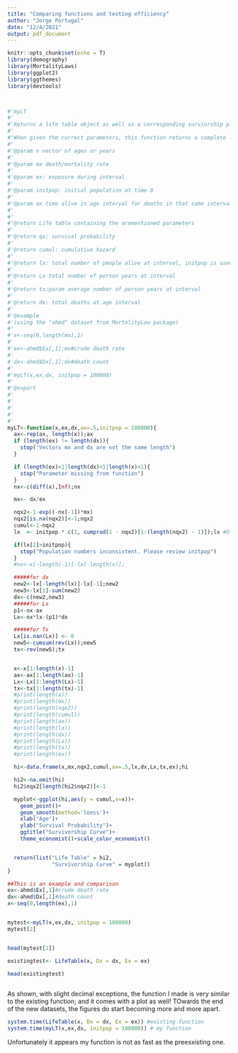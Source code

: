 ```yaml
---
title: "Comparing functions and testing efficiency"
author: "Jorge Portugal"
date: "12/4/2021"
output: pdf_document
---
```


```r
knitr::opts_chunk$set(echo = T)
library(demography)
library(MortalityLaws)
library(ggplot2)
library(ggthemes)
library(devtools)



#'myLT
#'
#'Returns a life table object as well as a corresponding surviorship plot
#'
#'When given the correct parameters, this function returns a complete life table containing:
#'
#'@param x vector of ages or years
#'
#'@param mx death/mortality rate
#'
#'@param ex: exposure during interval
#'
#'@param initpop: initial population at time 0
#'
#'@param ax time alive in age interval for deaths in that same interval (most commonly set to .5)
#'
#'
#'@return Life table containing the arementioned parameters
#'
#'@return qx: survival probability
#'
#'@return cumul: cumulative hazard
#'
#'@return lx: total number of people alive at interval, initpop is used to set the initial population
#'
#'@return Lx total number of person years at interval
#'
#'@return tx:param average number of person years at interval
#'
#'@return dx: total deaths at age interval
#'
#'@example
#'(using the "ahmd" dataset from MortalityLaw package)
#'
#'x<-seq(0,length(mx),1)
#'
#'ex<-ahmd$Ex[,1];mx#crude death rate
#'
#'dx<-ahmd$Dx[,1];dx#death count
#'
#'myLT(x,ex,dx, initpop = 100000)
#'
#'@export
#'
#'
#'
#'
#'
myLT<-function(x,ex,dx,ax=.5,initpop = 100000){
  ax<-rep(ax, length(x));ax
  if (length(ex) != length(dx)){
    stop("Vectors mx and dx are not the same length")
  }

  if (length(ex)<1|length(dx)<1|length(x)<1){
    stop("Parameter missing from function")
  }
  nx<-c(diff(x),Inf);nx

  mx<- dx/ex

  nqx2<-1-exp((-nx[-1])*mx)
  nqx2[is.na(nqx2)]<-1;nqx2
  cumul<-1-nqx2
  lx  <- initpop * c(1, cumprod(1 - nqx2)[1:(length(nqx2) - 1)]);lx #Of the starting number of newborns in the life table, the number living at the beginning of the age interval

  if(lx[2]>initpop){
    stop("Population numbers inconsistent. Please review initpop")
  }
  #nx<-x[-length(-1)]-lx[-length(x)];

  #####for dx
  new2<-lx[-length(lx)]-lx[-1];new2
  new3<-lx[1]-sum(new2)
  dx<-c(new2,new3)
  #####for Lx
  p1<-nx-ax
  Lx<-nx*lx-(p1)*dx

  #####for Tx
  Lx[is.nan(Lx)] <- 0
  new5<-cumsum(rev(Lx));new5
  tx<-rev(new5);tx


  x<-x[1:length(x)-1]
  ax<-ax[1:length(ax)-1]
  Lx<-Lx[1:length(Lx)-1]
  tx<-tx[1:length(tx)-1]
  #print(length(x))
  #print(length(mx))
  #print(length(nqx2))
  #print(length(cumul))
  #print(length(ax))
  #print(length(lx))
  #print(length(dx))
  #print(length(Lx))
  #print(length(tx))
  #print(length(ex))

  hi<-data.frame(x,mx,nqx2,cumul,ax=.5,lx,dx,Lx,tx,ex);hi

  hi2<-na.omit(hi)
  hi2$nqx2[length(hi2$nqx2)]<-1

  myplot<-ggplot(hi,aes(y = cumul,x=x))+
    geom_point()+
    geom_smooth(method='loess')+
    xlab("Age")+
    ylab("Survival Probability")+
    ggtitle("Survivorship Curve")+
    theme_economist()+scale_color_economist()


  return(list("Life Table" = hi2,
              "Survivorship Curve" = myplot))
}
```


```r
##This is an example and comparison
ex<-ahmd$Ex[,1]#crude death rate
dx<-ahmd$Dx[,1]#death count
x<-seq(0,length(ex),1)


mytest<-myLT(x,ex,dx, initpop = 100000)
mytest[2]


head(mytest[1])

existingtest<- LifeTable(x, Dx = dx, Ex = ex)

head(existingtest)
 
```
As shown, with slight decimal exceptions, the function I made is very similar to the existing function; and it comes with a plot as well! TOwards the end of the new datasets, the figures do start becoming more and more apart.

```r
system.time(LifeTable(x, Dx = dx, Ex = ex)) #existing function
system.time(myLT(x,ex,dx, initpop = 100000)) # my function
```

Unfortunately it appears my function is not as fast as the preesxisting one. 
